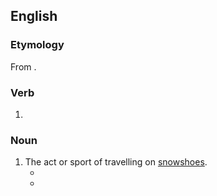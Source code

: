 ==English==

===Etymology===
From {{suffix|en|snowshoe|ing}}.

===Verb===
{{head|en|present participle}}

# {{present participle of|snowshoe|lang=en|nocat=1}}

===Noun===
{{en-noun|-}}

# The act or sport of travelling on [[snowshoe]]s. {{defdate|from 19th c.}}
#* {{quote-journal|lang=en|magazine=The American Magazine|volume=25|page=58|year=1888|passage=A ''perfectly'' natural movement of the foot, as in ordinary walking, is the ''sine qui non'' of successful '''snowshoeing''', and everything in the construction of the shoe itself goes to confirm this statement.|title=The National Sports of Canada}}
#* {{quote-journal|lang=en|date=9 January 2005|author=Gemma Bowes|work=The Guardian|passage=Most fans of winter sports have traditionally had a few problems with '''snowshoeing'''.}}